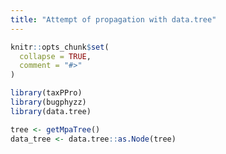 ```yaml
---
title: "Attempt of propagation with data.tree"
---
```


```r
knitr::opts_chunk$set(
  collapse = TRUE,
  comment = "#>"
)
```


```r
library(taxPPro)
library(bugphyzz)
library(data.tree)
```


```r
tree <- getMpaTree()
data_tree <- data.tree::as.Node(tree)
```


